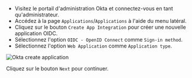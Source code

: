 - Visitez le portail d'administration Okta et connectez-vous en tant qu'administrateur.
- Accédez à la page `Applications`/`Applications` à l'aide du menu latéral.
- Cliquez sur le bouton `Create App Integration` pour créer une nouvelle application OIDC.
- Sélectionnez l'option `OIDC - OpenID Connect` comme `Sign-in method`.
- Sélectionnez l'option `Web Application` comme `Application type`.

<img src="/img/assets/okta_create_application.webp" alt="Okta create application" />

Cliquez sur le bouton `Next` pour continuer.
